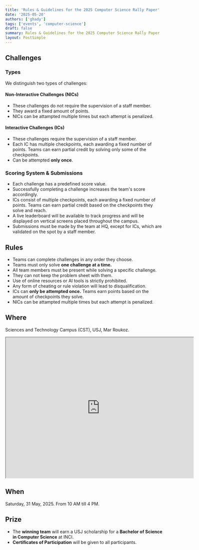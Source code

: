 ```yaml
---
title: 'Rules & Guidelines for the 2025 Computer Science Rally Paper'
date: '2025-05-20'
authors: ['ghady']
tags: ['events', 'computer-science']
draft: false
summary: Rules & Guidelines for the 2025 Computer Science Rally Paper
layout: PostSimple
---
```


## Challenges

### Types

We distinguish two types of challenges:

#### Non-Interactive Challenges (NICs)

- These challenges do not require the supervision of a staff member.
- They award a fixed amount of points.
- NICs can be attampted multiple times but each attempt is penalized.

#### Interactive Challenges (ICs)

- These challenges require the supervision of a staff member.
- Each IC has multiple checkpoints, each awarding a fixed number of points. Teams can earn partial credit by solving only some of the checkpoints.
- Can be attempted **only once**.

### Scoring System & Submissions

- Each challenge has a predefined score value.
- Successfully completing a challenge increases the team's score accordingly.
- ICs consist of multiple checkpoints, each awarding a fixed number of points. Teams can earn partial credit based on the checkpoints they solve and reach.
- A live leaderboard will be available to track progress and will be displayed on vertical screens placed throughout the campus.
- Submissions must be made by the team at HQ, except for ICs, which are validated on the spot by a staff member.

## Rules

- Teams can complete challenges in any order they choose.
- Teams must only solve **one challenge at a time.**
- All team members must be present while solving a specific challenge.
- They can not keep the problem sheet with them.
- Use of online resources or AI tools is strictly prohibited.
- Any form of cheating or rule violation will lead to disqualification.
- ICs can **only be attempted once.** Teams earn points based on the amount of checkpoints they solve.
- NICs can be attampted multiple times but each attempt is penalized.

## Where

Sciences and Technology Campus (CST), USJ, Mar Roukoz.

<iframe
  src="https://www.google.com/maps/embed?pb=!1m18!1m12!1m3!1d3312.9364093210856!2d35.56170577623786!3d33.86552967322792!2m3!1f0!2f0!3f0!3m2!1i1024!2i768!4f13.1!3m3!1m2!1s0x151f17d6733b9c37%3A0xecd7939faf40be73!2sUSJ%20-%20Faculty%20Of%20Engineering!5e0!3m2!1sen!2slb!4v1747722995730!5m2!1sen!2slb"
  width="600"
  height="450"
  style={{ border: 0, maxWidth: '100%' }}
  allowFullScreen={false}
  loading="lazy"
  referrerPolicy="no-referrer-when-downgrade"
></iframe>

## When

Saturday, 31 May, 2025. From 10 AM till 4 PM.

## Prize

- The **winning team** will earn a USJ scholarship for a **Bachelor of Science in Computer Science** at INCI.
- **Certificates of Participation** will be given to all participants.
